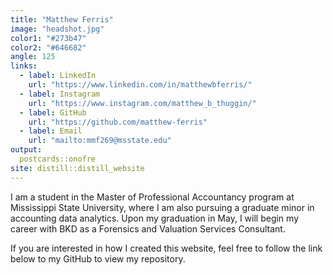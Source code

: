 ```yaml
---
title: "Matthew Ferris"
image: "headshot.jpg"
color1: "#273b47"
color2: "#646682"
angle: 125
links:
  - label: LinkedIn
    url: "https://www.linkedin.com/in/matthewbferris/"
  - label: Instagram
    url: "https://www.instagram.com/matthew_b_thuggin/"
  - label: GitHub
    url: "https://github.com/matthew-ferris"
  - label: Email
    url: "mailto:mmf269@msstate.edu"
output:
  postcards::onofre
site: distill::distill_website
---
```

 
I am a student in the Master of Professional Accountancy program at Mississippi State University, where I am also pursuing a graduate minor in accounting data analytics. Upon my graduation in May, I will begin my career with BKD as a Forensics and Valuation Services Consultant. 

If you are interested in how I created this website, feel free to follow the link below to my GitHub to view my repository. 
